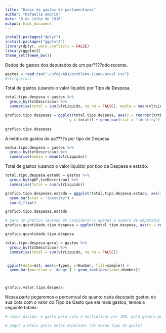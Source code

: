 ```yaml
---
title: "Dados de gastos de parlamentares"
author: "Rafaelle Amorim"
date: "8 de julho de 2016"
output: html_document
---
```


```r
install.packages("dplyr")
install.packages("ggplot2")
library(dplyr, warn.conflicts = FALSE)
library(ggplot2)
theme_set(theme_bw())
```

Dados de gastos dos deputados de um per????odo recente.

```r
gastos = read.csv("~/ufcg/AD1/problema-1/ano-atual.csv")
#str(gastos)
```

Total de gastos (usando o valor liquido) por Tipo de Despesa.

```r

total.tipo.despesa = gastos %>% 
  group_by(txtDescricao) %>% 
  summarise(total = sum(vlrLiquido, na.rm = FALSE), media = mean(vlrLiquido, na.rm = FALSE))

grafico.tipo.despesas = ggplot(total.tipo.despesa, aes(x = reorder(txtDescricao, total), 
                             y = total)) + geom_bar(stat = "identity") + coord_flip()
         
grafico.tipo.despesas

```

A média de gastos do pa????s por tipo de Despesa

```r

media.tipo.despesa = gastos %>% 
  group_by(txtDescricao) %>% 
  summarise(media = mean(vlrLiquido))

```



Total de gastos (usando o valor liquido) por tipo de Despesa e estado.

```r
total.tipo.despesa.estado = gastos %>% 
  group_by(sgUF,txtDescricao) %>% 
  summarise(total = sum(vlrLiquido))

grafico.tipo.despesas.estado = gggplot(total.tipo.despesa.estado, aes(x = reorder(txtDescricao, total), y = total,  fill=sgUF)) +
  geom_bar(stat = "identity") + 
  coord_flip()

grafico.tipo.despesas.estado

```





```r
# gera um grafico levando em considera??o apenas o numero de deputados que gasta em cada categoria
grafico.quantidade.tipo.despesa = ggplot(total.tipo.despesa, aes(x = reorder(txtDescricao, quantidade.deputado),y = quantidade.deputado) + geom_bar(stat = "identity") + coord_flip()

grafico.quantidade.tipo.despesa

````


```r
total.tipo.despesa.geral = gastos %>% 
  group_by(txtDescricao) %>% 
  summarise(total = sum(vlrLiquido, na.rm = FALSE))


 ggplot(data=dat, aes(x=Types, y=Number, fill=sample)) + 
  geom_bar(position = 'dodge') + geom_text(aes(label=Number))



grafico.valor.tipo.despesa

````







Nessa parte pegaremos o percentual de quanto cada deputado gastou de sua cota com o valor do Tipo de Gasto que ele mais gastou, temos a seguinte tabela:


```r
# vamos dividir o gasto pela cota e multiplicar por 100, para gerara porcentagem de quanto cada deputado gasta de sua cota
````


```r
# pegar a m?dia gasta pelos deputados (de mesmo tipo de gasto)
````











































